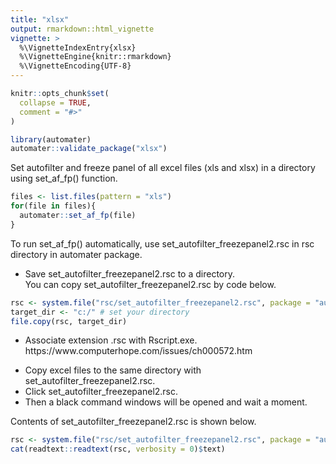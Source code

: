 ```yaml
---
title: "xlsx"
output: rmarkdown::html_vignette
vignette: >
  %\VignetteIndexEntry{xlsx}
  %\VignetteEngine{knitr::rmarkdown}
  %\VignetteEncoding{UTF-8}
---
```


```r
knitr::opts_chunk$set(
  collapse = TRUE,
  comment = "#>"
)
```

```r
library(automater)
automater::validate_package("xlsx")
```


Set autofilter and freeze panel of all excel files (xls and xlsx) in a directory using set_af_fp() function.

```r
files <- list.files(pattern = "xls")
for(file in files){
  automater::set_af_fp(file)
}
```

To run set_af_fp() automatically, use set_autofilter_freezepanel2.rsc in rsc directory in automater package.

- Save set_autofilter_freezepanel2.rsc to a directory.    
  You can copy set_autofilter_freezepanel2.rsc by code below.    

```r
rsc <- system.file("rsc/set_autofilter_freezepanel2.rsc", package = "automater")
target_dir <- "c:/" # set your directory
file.copy(rsc, target_dir)
```

- Associate extension .rsc with Rscript.exe.    
  https://www.computerhope.com/issues/ch000572.htm    

<!--
  # assoc .rsc=rscript
  # ftype rscript="D:\pf\R\R-4.2.3\bin\x64\Rscript.exe" "%1"
  # file.path(R.home(), "bin", "x64", "Rscript.exe")
  # assoc .rsc
  # ftype rscript
-->

- Copy excel files to the same directory with set_autofilter_freezepanel2.rsc.   
- Click set_autofilter_freezepanel2.rsc.   
- Then a black command windows will be opened and wait a moment.   

Contents of set_autofilter_freezepanel2.rsc is shown below. 

```r
rsc <- system.file("rsc/set_autofilter_freezepanel2.rsc", package = "automater")
cat(readtext::readtext(rsc, verbosity = 0)$text)
```
